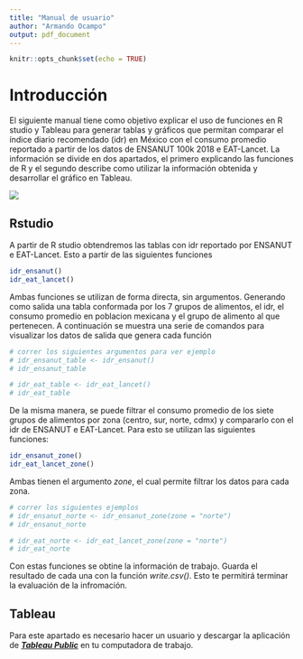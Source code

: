 ```yaml
---
title: "Manual de usuario"
author: "Armando Ocampo"
output: pdf_document
---
```


```r
knitr::opts_chunk$set(echo = TRUE)
```

# Introducción

El siguiente manual tiene como objetivo explicar el uso de funciones en R studio y Tableau para generar tablas y gráficos que permitan comparar el índice diario recomendado (idr) en México con el consumo promedio reportado a partir de los datos de ENSANUT 100k 2018 e EAT-Lancet. La información se divide en dos apartados, el primero explicando las funciones de R y el segundo describe como utilizar la información obtenida y desarrollar el gráfico en Tableau.

![](idr_ensanut.png)

## Rstudio

A partir de R studio obtendremos las tablas con idr reportado por ENSANUT e EAT-Lancet. Esto a partir de las siguientes funciones

```r
idr_ensanut()
idr_eat_lancet()
```

Ambas funciones se utilizan de forma directa, sin argumentos. Generando como salida una tabla conformada por los 7 grupos de alimentos, el idr, el consumo promedio en poblacion mexicana y el grupo de alimento al que pertenecen. A continuación se muestra una serie de comandos para visualizar los datos de salida que genera cada función


```r
# correr los siguientes argumentos para ver ejemplo
# idr_ensanut_table <- idr_ensanut()
# idr_ensanut_table

# idr_eat_table <- idr_eat_lancet()
# idr_eat_table
```

De la misma manera, se puede filtrar el consumo promedio de los siete grupos de alimentos por zona (centro, sur, norte, cdmx) y compararlo con el idr de ENSANUT e EAT-Lancet. Para esto se utilizan las siguientes funciones:

```r
idr_ensanut_zone()
idr_eat_lancet_zone()
```

Ambas tienen el argumento *zone*, el cual permite filtrar los datos para cada zona.

```r
# correr los siguientes ejemplos
# idr_ensanut_norte <- idr_ensanut_zone(zone = "norte")
# idr_ensanut_norte

# idr_eat_norte <- idr_eat_lancet_zone(zone = "norte")
# idr_eat_norte
```

Con estas funciones se obtine la información de trabajo. Guarda el resultado de cada una con la función *write.csv()*. Esto te permitirá terminar la evaluación de la infromación.

## Tableau

Para este apartado es necesario hacer un usuario y descargar la aplicación de ***[Tableau Public](https://public.tableau.com/en-us/s/)*** en tu computadora de trabajo.
